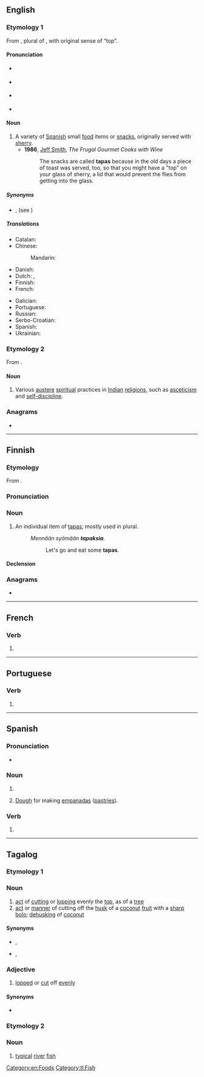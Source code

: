 {{also|tapás}}
==English==

===Etymology 1===
From {{bor|en|es|tapas}}, plural of {{m|es|tapa}}, with original sense of “top”.

====Pronunciation====
* {{a|UK}} {{IPA|en|/ˈtæp.æs/|/ˈtæp.əs/}}
* {{a|US}} {{IPA|en|/ˈtæp.əs/|/ˈtɑːp.əs/}}
* {{audio|en|en-us-tapas.ogg|Audio (US)}} {{audio|en|En-us-ncalif-tapas.ogg|Audio (US, Northern California)}}
* {{audio|en|LL-Q1860 (eng)-I learned some phrases-tapas.wav|Audio (UK)}}

====Noun====
{{en-noun|-}}

# A variety of [[Spanish]] small [[food]] items or [[snack]]s, originally served with [[sherry]].
#* '''1986''', [[w:Jeff Smith (TV personality)|Jeff Smith]], ''The Frugal Gourmet Cooks with Wine''
#*: The snacks are called '''tapas''' because in the old days a piece of toast was served, too, so that you might have a "top" on your glass of sherry, a lid that would prevent the flies from getting into the glass.

=====Synonyms=====
* {{l|en|small plate}}, {{l|en|small plates}} (see {{w|small plates}})

=====Translations=====
{{trans-top|variety of small foods}}
* Catalan: {{t+|ca|tapes|f-p}}
* Chinese:
*: Mandarin: {{t|cmn|塔帕斯|tr=tǎpàsī}}
* Danish: {{t-needed|da}}
* Dutch: {{t+|nl|tapas|f-p}}, {{t+|nl|tapa's|f-p}}
* Finnish: {{t+|fi|tapas}}
* French: {{t+|fr|tapas|f-p}}
{{trans-mid}}
* Galician: {{t|gl|tapas|f-p}}
* Portuguese: {{t+|pt|tapas|f-p}}
* Russian: {{t-needed|ru}}
* Serbo-Croatian: {{t-needed|sh}}
* Spanish: {{t+|es|tapas|f-p}}
* Ukrainian: {{t-needed|uk}}
{{trans-bottom}}

===Etymology 2===
From {{der|en|sa|तप्||to heat}}.

====Noun====
{{en-noun|-}}
{{wikipedia|Tapas (Indian religions)}}

# Various [[austere]] [[spiritual]] practices in [[Indian]] [[religion]]s, such as [[asceticism]] and [[self-discipline]].

===Anagrams===
* {{anagrams|en|a=aapst|ataps|pasta|patas}}

[[Category:en:Foods]]

----

==Finnish==

===Etymology===
From {{bor|fi|es|tapas}}.

===Pronunciation===
{{fi-pronunciation}}

===Noun===
{{fi-noun}}

# An individual item of [[tapas]]; mostly used in plural.
#: ''Mennään syömään '''tapaksia'''.''
#:: Let's go and eat some '''tapas'''.

====Declension====
{{fi-decl-vastaus|tapa|a}}

===Anagrams===
* {{anagrams|fi|a=aapst|Tapsa|pasta}}

----

==French==

===Verb===
{{head|fr|verb form}}

# {{inflection of|fr|taper||2|s|phis}}

----

==Portuguese==

===Verb===
{{head|pt|verb form}}

# {{pt-verb-form-of|tapar}}

----

==Spanish==

===Pronunciation===
{{es-IPA}}
* {{audio|es|Es-chile-tapas.ogg|Audio (Chile)}}

===Noun===
{{head|es|noun form|g=f-p}}

# {{plural of|es|tapa}}
# {{lb|es|Argentina}} [[dough|Dough]] for making [[empanada|empanadas]] ([[pastry|pastries]]).

===Verb===
{{head|es|verb form}}

# {{es-verb form of|ending=ar|mood=indicative|tense=present|pers=2|formal=no|number=singular|tapar}}

----

==Tagalog==

===Etymology 1===

===Noun===
{{tl-noun}}

# [[act]] of [[cut]]ting or [[lop]]ping evenly the [[top]], as of a [[tree]]
# [[act]] or [[manner]] of cutting off the [[husk]] of a [[coconut]] [[fruit]] with a [[sharp]] [[bolo]]; [[dehusking]] of [[coconut]]

====Synonyms====
* {{sense|cutting the top}} {{l|tl|palas}}, {{l|tl|pagpalas}}
* {{sense|dehusking of coconut}} {{l|tl|pagtapas}}, {{l|tl|pagtatapas}}

===Adjective===
{{head|tl|adjective|head=tapás}}

# [[lopped]] or [[cut]] off [[evenly]]

====Synonyms====
* {{l|tl|palas}}

===Etymology 2===

===Noun===
{{tl-noun|head=tapás}}

# [[typical]] [[river]] [[fish]]

[[Category:tl:Fish]]